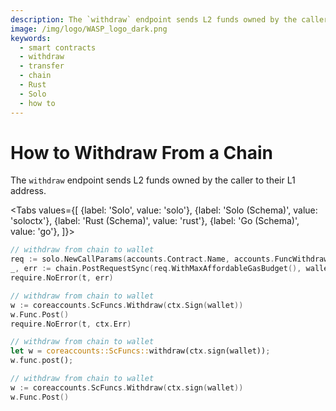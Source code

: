 ```yaml
---
description: The `withdraw` endpoint sends L2 funds owned by the caller to their L1 address.
image: /img/logo/WASP_logo_dark.png
keywords:
  - smart contracts
  - withdraw
  - transfer
  - chain
  - Rust
  - Solo
  - how to
---
```



# How to Withdraw From a Chain

The `withdraw` endpoint sends L2 funds owned by the caller to their L1 address.

<Tabs
    values={[
        {label: 'Solo', value: 'solo'},
        {label: 'Solo (Schema)', value: 'soloctx'},
        {label: 'Rust (Schema)', value: 'rust'},
        {label: 'Go (Schema)', value: 'go'},
    ]}>
<TabItem value="solo">

```go
// withdraw from chain to wallet
req := solo.NewCallParams(accounts.Contract.Name, accounts.FuncWithdraw.Name)
_, err := chain.PostRequestSync(req.WithMaxAffordableGasBudget(), wallet)
require.NoError(t, err)
```

</TabItem>
<TabItem value="soloctx">

```go
// withdraw from chain to wallet
w := coreaccounts.ScFuncs.Withdraw(ctx.Sign(wallet))
w.Func.Post()
require.NoError(t, ctx.Err)
```

</TabItem>
<TabItem value="rust">

```rust
// withdraw from chain to wallet
let w = coreaccounts::ScFuncs::withdraw(ctx.sign(wallet));
w.func.post();
```

</TabItem>
<TabItem value="go">

```go
// withdraw from chain to wallet
w := coreaccounts.ScFuncs.Withdraw(ctx.sign(wallet))
w.Func.Post()
```

</TabItem>
</Tabs>
